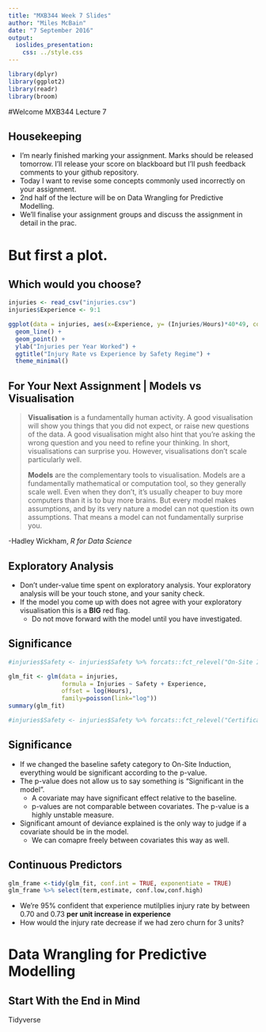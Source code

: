 ```yaml
---
title: "MXB344 Week 7 Slides"
author: "Miles McBain"
date: "7 September 2016"
output:   
  ioslides_presentation:
    css: ../style.css
---
```


```r
library(dplyr)
library(ggplot2)
library(readr)
library(broom)
```

#Welcome
MXB344 Lecture 7

## Housekeeping
* I'm nearly finished marking your assignment. Marks should be released tomorrow. I'll release your score on blackboard but I'll push feedback comments to your github repository.
* Today I want to revise some concepts commonly used incorrectly on your assignment.
* 2nd half of the lecture will be on Data Wrangling for Predictive Modelling.
* We'll finalise your assignment groups and discuss the assignment in detail in the prac.

# But first a plot.

## Which would you choose?
```r
injuries <- read_csv("injuries.csv")
injuries$Experience <- 9:1

ggplot(data = injuries, aes(x=Experience, y= (Injuries/Hours)*40*49, colour=Safety ) ) +
  geom_line() +
  geom_point() +
  ylab("Injuries per Year Worked") +
  ggtitle("Injury Rate vs Experience by Safety Regime") + 
  theme_minimal()

```

## For Your Next Assignment | Models vs Visualisation

> **Visualisation** is a fundamentally human activity. A good visualisation will show you things that you did not expect, or raise new questions of the data. A good visualisation might also hint that you’re asking the wrong question and you need to refine your thinking. In short, visualisations can surprise you. However, visualisations don’t scale particularly well.
> 
> **Models** are the complementary tools to visualisation. Models are a fundamentally mathematical or computation tool, so they generally scale well. Even when they don’t, it’s usually cheaper to buy more computers than it is to buy more brains. But every model makes assumptions, and by its very nature a model can not question its own assumptions. That means a model can not fundamentally surprise you.

-Hadley Wickham, *R for Data Science*

## Exploratory Analysis
* Don't under-value time spent on exploratory analysis. Your exploratory analysis will be your touch stone, and your sanity check.
* If the model you come up with does not agree with your exploratory visualisation this is a **BIG** red flag.
    - Do not move forward with the model until you have investigated.

## Significance {.codefont}
```r
#injuries$Safety <- injuries$Safety %>% forcats::fct_relevel("On-Site Induction")

glm_fit <- glm(data = injuries,
               formula = Injuries ~ Safety + Experience,
               offset = log(Hours),
               family=poisson(link="log"))
summary(glm_fit)

#injuries$Safety <- injuries$Safety %>% forcats::fct_relevel("Certification")
```

## Significance
* If we changed the baseline safety category to On-Site Induction, everything would be significant according to the p-value.
* The p-value does not allow us to say something is "Significant in the model".
    - A covariate may have significant effect relative to the baseline.
    - p-values are not comparable between covariates. The p-value is a highly unstable measure.
* Significant amount of deviance explained is the only way to judge if a covariate should be in the model.
    - We can comapre freely between covariates this way as well.

## Continuous Predictors {.codefont}
```r
glm_frame <-tidy(glm_fit, conf.int = TRUE, exponentiate = TRUE)
glm_frame %>% select(term,estimate, conf.low,conf.high)
```
* We're 95% confident that experience mutilplies injury rate by between 0.70 and 0.73 **per unit increase in experience**
* How would the injury rate decrease if we had zero churn for 3 units?

# Data Wrangling for Predictive Modelling

## Start With the End in Mind

Tidyverse

##


